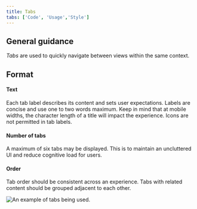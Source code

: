 ```yaml
---
title: Tabs
tabs: ['Code', 'Usage','Style']
---
```

## General guidance
_Tabs_ are used to quickly navigate between views within the same context.

## Format

#### Text

Each tab label describes its content and sets user expectations. Labels are concise and use one to two words maximum. Keep in mind that at mobile widths, the character length of a title will impact the experience. Icons are not permitted in tab labels.

#### Number of tabs

A maximum of six tabs may be displayed. This is to maintain an uncluttered UI and reduce cognitive load for users.

#### Order

Tab order should be consistent across an experience. Tabs with related content should be grouped adjacent to each other.

<ImageComponent cols="8">

![An example of tabs being used.](images/tab-usage-1.png)

</ImageComponent>
